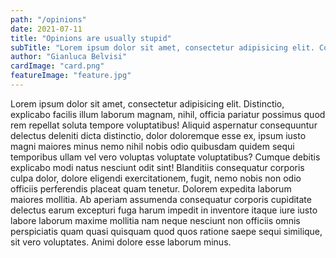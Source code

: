 ```yaml
---
path: "/opinions"
date: 2021-07-11
title: "Opinions are usually stupid"
subTitle: "Lorem ipsum dolor sit amet, consectetur adipisicing elit. Commodi cupiditate dicta repellendus!"
author: "Gianluca Belvisi"
cardImage: "card.png"
featureImage: "feature.jpg"
---
```


Lorem ipsum dolor sit amet, consectetur adipisicing elit. Distinctio, explicabo facilis illum laborum magnam, nihil, officia pariatur possimus quod rem repellat soluta tempore voluptatibus! Aliquid aspernatur consequuntur delectus deleniti dicta distinctio, dolor doloremque esse ex, ipsum iusto magni maiores minus nemo nihil nobis odio quibusdam quidem sequi temporibus ullam vel vero voluptas voluptate voluptatibus? Cumque debitis explicabo modi natus nesciunt odit sint! Blanditiis consequatur corporis culpa dolor, dolore eligendi exercitationem, fugit, nemo nobis non odio officiis perferendis placeat quam tenetur. Dolorem expedita laborum maiores mollitia. Ab aperiam assumenda consequatur corporis cupiditate delectus earum excepturi fuga harum impedit in inventore itaque iure iusto labore laborum maxime mollitia nam neque nesciunt non officiis omnis perspiciatis quam quasi quisquam quod quos ratione saepe sequi similique, sit vero voluptates. Animi dolore esse laborum minus.